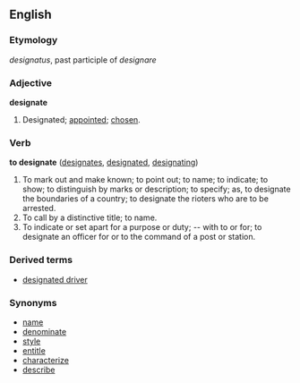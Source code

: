 ==English==

===Etymology===
{{L.}} ''designatus'', past participle of ''designare''

===Adjective===
'''designate'''
# Designated; [[appointed]]; [[chosen]].

===Verb===
'''to designate'''  ([[designates]], [[designated]], [[designating]])
# To mark out and make known; to point out; to name; to indicate; to show; to distinguish by marks or description; to specify; as, to designate the boundaries of a country; to designate the rioters who are to be arrested.
# To call by a distinctive title; to name.
# To indicate or set apart for a purpose or duty; -- with to or for; to designate an officer for or to the command of a post or station.

===Derived terms===
*[[designated driver]]

===Synonyms===
*[[name]]
*[[denominate]]
*[[style]]
*[[entitle]]
*[[characterize]]
*[[describe]]